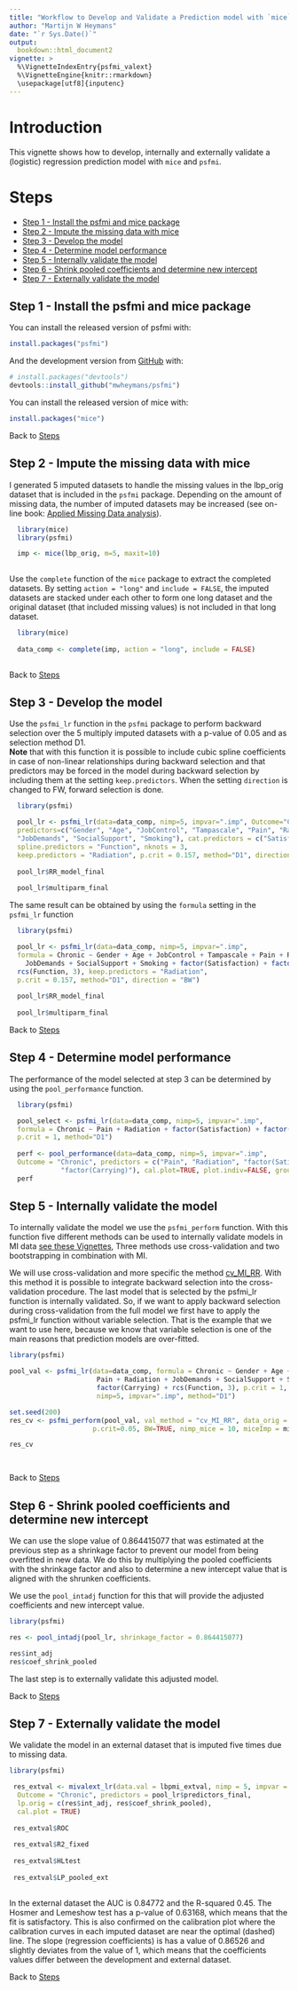 ```yaml
---
title: "Workflow to Develop and Validate a Prediction model with `mice` and `psfmi`"
author: "Martijn W Heymans"
date: "`r Sys.Date()`"
output:
  bookdown::html_document2
vignette: >
  %\VignetteIndexEntry{psfmi_valext}
  %\VignetteEngine{knitr::rmarkdown}
  \usepackage[utf8]{inputenc}
---
```


# Introduction {-}

This vignette shows how to develop, internally and externally validate
a (logistic) regression prediction model with `mice` and `psfmi`.

# Steps {-}

   + [Step 1 - Install the psfmi and mice package]
   + [Step 2 - Impute the missing data with mice]
   + [Step 3 - Develop the model]
   + [Step 4 - Determine model performance]
   + [Step 5 - Internally validate the model]
   + [Step 6 - Shrink pooled coefficients and determine new intercept]
   + [Step 7 - Externally validate the model]
   

## Step 1 - Install the psfmi and mice package {-}

You can install the released version of psfmi with:

``` r
install.packages("psfmi")
```
And the development version from [GitHub](https://github.com/) with:

``` r
# install.packages("devtools")
devtools::install_github("mwheymans/psfmi")
```

You can install the released version of mice with:

``` r
install.packages("mice")

``` 

Back to [Steps]

## Step 2 - Impute the missing data with mice {-}

I generated 5 imputed datasets to handle the missing values in the lbp_orig dataset that is
included in the `psfmi` package. Depending on the amount of missing data, the number of imputed 
datasets may be increased (see on-line book: 
[Applied Missing Data analysis](https://bookdown.org/mwheymans/bookmi/multiple-imputation.html#number-of-imputed-datasets-and-iterations)). 

```r

  library(mice)
  library(psfmi)

  imp <- mice(lbp_orig, m=5, maxit=10) 
  
```

Use the `complete` function of the `mice` package to extract the completed datasets. By 
setting `action = "long"` and `include = FALSE`, the imputed datasets are stacked under
each other to form one long dataset and the original dataset (that included missing 
values) is not included in that long dataset.

```r

  library(mice)
  
  data_comp <- complete(imp, action = "long", include = FALSE)
  
```

Back to [Steps]

## Step 3 - Develop the model {-}

Use the `psfmi_lr` function in the `psfmi` package to perform backward selection over
the 5 multiply imputed datasets with a p-value of 0.05 and as selection method D1.  
**Note** that with this function it is possible to include cubic spline coefficients in case
of non-linear relationships during backward selection and that predictors may be forced 
in the model during backward selection by including them at the setting `keep.predictors`.
When the setting `direction` is changed to FW, forward selection is done.

```r

  library(psfmi)

  pool_lr <- psfmi_lr(data=data_comp, nimp=5, impvar=".imp", Outcome="Chronic",
  predictors=c("Gender", "Age", "JobControl", "Tampascale", "Pain", "Radiation",
  "JobDemands", "SocialSupport", "Smoking"), cat.predictors = c("Satisfaction", "Carrying"), 
  spline.predictors = "Function", nknots = 3,  
  keep.predictors = "Radiation", p.crit = 0.157, method="D1", direction = "BW")
  
  pool_lr$RR_model_final
  
  pool_lr$multiparm_final

```

The same result can be obtained by using the `formula` setting in the `psfmi_lr` function 

```r

  library(psfmi)

  pool_lr <- psfmi_lr(data=data_comp, nimp=5, impvar=".imp", 
  formula = Chronic ~ Gender + Age + JobControl + Tampascale + Pain + Radiation +
    JobDemands + SocialSupport + Smoking + factor(Satisfaction) + factor(Carrying) + 
  rcs(Function, 3), keep.predictors = "Radiation", 
  p.crit = 0.157, method="D1", direction = "BW")
  
  pool_lr$RR_model_final
  
  pool_lr$multiparm_final

```

Back to [Steps]

## Step 4 - Determine model performance {-}

The performance of the model selected at step 3 can be determined by using the
`pool_performance` function.

```r

  library(psfmi)

  pool_select <- psfmi_lr(data=data_comp, nimp=5, impvar=".imp", 
  formula = Chronic ~ Pain + Radiation + factor(Satisfaction) + factor(Carrying),  
  p.crit = 1, method="D1")
  
  perf <- pool_performance(data=data_comp, nimp=5, impvar=".imp", 
  Outcome = "Chronic", predictors = c("Pain", "Radiation", "factor(Satisfaction)",
             "factor(Carrying)"), cal.plot=TRUE, plot.indiv=FALSE, groups_cal = 10)
  perf

```

## Step 5 - Internally validate the model {-}

To internally validate the model we use the `psfmi_perform` function. With this function five different
methods can be used to internally validate models in MI data [see these Vignettes](https://mwheymans.github.io/psfmi/articles/),
Three methods use cross-validation and two bootstrapping in combination with MI.

We will use cross-validation and more specific the method [cv_MI_RR](https://mwheymans.github.io/psfmi/articles/cv_MI_RR.html). With this method it is possible
to integrate backward selection into the cross-validation procedure. The last model that is selected 
by the psfmi_lr function is internally validated. So, if we want to apply backward selection during 
cross-validation from the full model we first have to apply the psfmi_lr function without variable 
selection. That is the example that we want to use here, because we know that variable selection 
is one of the main reasons that prediction models are over-fitted.

```r

library(psfmi)

pool_val <- psfmi_lr(data=data_comp, formula = Chronic ~ Gender + Age + JobControl + Tampascale + 
                      Pain + Radiation + JobDemands + SocialSupport + Smoking + factor(Satisfaction) + 
                      factor(Carrying) + rcs(Function, 3), p.crit = 1, direction="BW",
                      nimp=5, impvar=".imp", method="D1")

set.seed(200)
res_cv <- psfmi_perform(pool_val, val_method = "cv_MI_RR", data_orig = lbp_orig, folds = 3,
                     p.crit=0.05, BW=TRUE, nimp_mice = 10, miceImp = miceImp, printFlag = FALSE)

res_cv

  
```

Back to [Steps]

## Step 6 - Shrink pooled coefficients and determine new intercept {-}

We can use the slope value of 0.864415077 that was estimated at the previous step as a 
shrinkage factor to prevent our model from being overfitted in new data. 
We do this by multiplying the pooled coefficients with the shrinkage factor and 
also to determine a new intercept value that is aligned with the shrunken coefficients.

We use the `pool_intadj` function for this that will provide the adjusted coefficients and 
new intercept value.

```r

library(psfmi)

res <- pool_intadj(pool_lr, shrinkage_factor = 0.864415077)

res$int_adj
res$coef_shrink_pooled

```

The last step is to externally validate this adjusted model.

Back to [Steps]

## Step 7 - Externally validate the model {-}

We validate the model in an external dataset that is imputed five times
due to missing data. 

```r

library(psfmi)

 res_extval <- mivalext_lr(data.val = lbpmi_extval, nimp = 5, impvar = "Impnr",
  Outcome = "Chronic", predictors = pool_lr$predictors_final,
  lp.orig = c(res$int_adj, res$coef_shrink_pooled),
  cal.plot = TRUE)
 
 res_extval$ROC
 
 res_extval$R2_fixed
 
 res_extval$HLtest
 
 res_extval$LP_pooled_ext
 
```

In the external dataset the AUC is 0.84772 and the R-squared 0.45. The
Hosmer and Lemeshow test has a p-value of 0.63168, which means that
the fit is satisfactory. This is also confirmed on the calibration plot
where the calibration curves in each imputed dataset are near the optimal (dashed)
line. The slope (regression coefficients) is has a value of 0.86526 and slightly 
deviates from the value of 1, which means that the coefficients values differ 
between the development and external dataset.

Back to [Steps]

